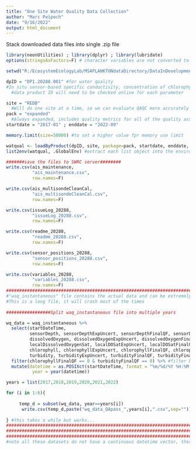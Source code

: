 ```yaml
---
title: "One Site Water Quality Data Collection"
author: "Marc Peipoch"
date: "9/16/2022"
output: html_document
---
```


Stack downloaded data files into single .zip file
```r
library(neonUtilities) ; library(dplyr) ; library(lubridate)
options(stringsAsFactors=F) # character variables are not converted to factors

setwd("R:/EcosystemEcologyLab/MSAPLANKTONdataDirectory/DataInDevelopment/NEONData/REDB/01_input")

dpID = "DP1.20288.001" #for water quality
#In situ sensor-based specific conductivity, concentration of chlorophyll a, dissolved oxygen content, fDOM concentration, pH, and turbidity, available as one- or five-minute instantaneous measurements in surface water of lakes, wadeable streams, and non-wadeable streams
  #data product ID will need to be checked online for each parameter

site = "REDB"
  #Will do one site at a time, so we can evaluate QAQC more accurately 
pack = "expanded"
  #Always expanded, includes quality metrics for all of the quality assessment and quality control analyses.
startdate = "2017-01" ; enddate = "2022-09"

memory.limit(size=50000) #to set a higher value fpr memory use limit

watqual <- loadByProduct(dpID, site, package=pack, startdate, enddate, check.size=FALSE) #returns a list with all data frames
list2env(watqual, .GlobalEnv) #extract each list object into the environment (don't do this if working with multiple sites)

#######save the files to SWRC server########
write.csv(ais_maintenance, 
          "ais_maintenance.csv", 
          row.names=F)

write.csv(ais_multisondeCleanCal, 
          "ais_multisondeCleanCal.csv", 
          row.names=F)

write.csv(issueLog_20288, 
          "issueLog_20288.csv", 
          row.names=F)

write.csv(readme_20288, 
          "readme_20288.csv", 
          row.names=F)

write.csv(sensor_positions_20288, 
          "sensor_positions_20288.csv", 
          row.names=F)

write.csv(variables_20288, 
          "variables_20288.csv", 
          row.names=F)
############################################################################################################################
#"waq_instantaneous" file contains the actual data and can be extremely large for some sites, isolate parameters before downloading
#This is a long file, it will crash most of the times
        
#################Split waq_instantaneous file into multiple years

wq_data = waq_instantaneous %>%
  select(startDateTime, 
         sensorDepth, sensorDepthExpUncert, sensorDepthFinalQF, sensorDepthFinalQFSciRvw,
         dissolvedOxygen, dissolvedOxygenExpUncert, dissolvedOxygenFinalQF, dissolvedOxygenFinalQFSciRvw, 
         localDissolvedOxygenSat, localDOSatExpUncert, localDOSatFinalQF, localDOSatFinalQFSciRvw,
         chlorophyll, chlorophyllExpUncert, chlorophyllFinalQF, chlorophyllFinalQFSciRvw,
         turbidity, turbidityExpUncert, turbidityFinalQF, turbidityFinalQFSciRvw) %>%
  filter(chlorophyllFinalQF == 0 & turbidityFinalQF == 0) %>% #filter by chl and turbidity values of acceptable quality
  mutate(datetime = as.POSIXct(startDateTime, format = "%m/%d/%Y %H:%M:%S"),
          year = year(datetime))

years = list(2017,2018,2019,2020,2021,2022)

for (i in 1:6){
  
     temp_d = subset(wq_data, year==years[i])
      write.csv(temp_d,paste("wq_data_QApass_",years[i],".csv",sep=""))
       
} #this takes a while but works...
###################################################################################################
###################################################################################################
###################################################################################################
#note all these datasets do not have a continuous datetime vector, there are breaks that are not filled with NA observations



```


